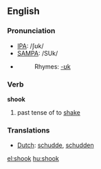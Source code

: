 ==English==

{{rank|loss|spot|wonderful|943|shook|fit|distribute|ordinary}}

=== Pronunciation ===
*[[IPA]]: /ʃʊk/
*[[SAMPA]]: /SUk/
*{{audio|en-us-shook.ogg|Audio (US)}}
*:Rhymes: [[Rhymes:English:-ʊk|-ʊk]]

===Verb===
'''shook'''

# past tense of to [[shake]]

===Translations===
*[[Dutch]]: [[schudde]], [[schudden]]

[[el:shook]]
[[hu:shook]]